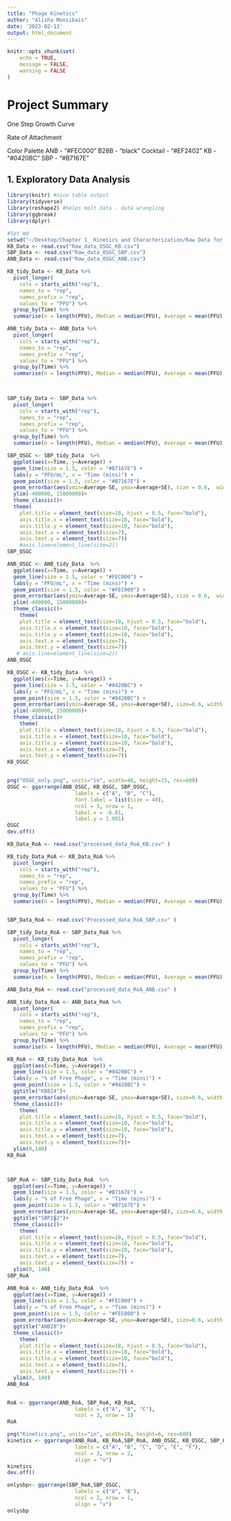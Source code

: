 ```yaml
---
title: "Phage Kinetics"
author: "Alisha Monsibais"
date: '2023-02-13'
output: html_document
---
```


```r
knitr::opts_chunk$set(
	echo = TRUE,
	message = FALSE,
	warning = FALSE
)
```

# Project Summary 
One Step Growth Curve 

Rate of Attachment 

Color Palette
  ANB - "#FEC000"
  B28B - "black"
  Cocktail - "#EF2402" 
  KB - "#0420BC"
  SBP - "#B7167E"

## 1. Exploratory Data Analysis 
```r
library(knitr) #nice table output 
library(tidyverse)
library(reshape2) #helps melt data - data wrangling 
library(ggbreak)
library(dplyr)

```

```r
#Set Wd
setwd("~/Desktop/Chapter 1_ Kinetics and Characterization/Raw Data for Figures_231208/Figure 4. Phage Kinetics/R_docs_data_analysis/")
KB_Data <- read.csv("Raw_data_OSGC_KB.csv")
SBP_Data <- read.csv("Raw_data_OSGC_SBP.csv")
ANB_Data <- read.csv("Raw_data_OSGC_ANB.csv")
```

```r

KB_tidy_Data <- KB_Data %>%
  pivot_longer(
    cols = starts_with("rep"),
    names_to = "rep",
    names_prefix = "rep",
    values_to = "PFU") %>%
  group_by(Time) %>%
  summarise(n = length(PFU), Median = median(PFU), Average = mean(PFU), SD = sd(PFU), SE = sd(PFU)/sqrt(length((PFU))))

ANB_tidy_Data <- ANB_Data %>%
  pivot_longer(
    cols = starts_with("rep"),
    names_to = "rep",
    names_prefix = "rep",
    values_to = "PFU") %>%
  group_by(Time) %>%
  summarise(n = length(PFU), Median = median(PFU), Average = mean(PFU), SD = sd(PFU), SE = sd(PFU)/sqrt(length((PFU))))
  


SBP_tidy_Data <- SBP_Data %>%
  pivot_longer(
    cols = starts_with("rep"),
    names_to = "rep",
    names_prefix = "rep",
    values_to = "PFU") %>%
  group_by(Time) %>%
  summarise(n = length(PFU), Median = median(PFU), Average = mean(PFU), SD = sd(PFU), SE = sd(PFU)/sqrt(length((PFU))))

```


```r

SBP_OSGC <- SBP_tidy_Data  %>%
  ggplot(aes(x=Time, y=Average)) +
  geom_line(size = 1.5, color = "#B7167E") +
  labs(y = "PFU/mL", x = "Time (mins)") +
  geom_point(size = 1.5, color = "#B7167E") +
  geom_errorbar(aes(ymin=Average-SE, ymax=Average+SE), size = 0.6,  width = 5)+
  ylim(-400000, 15000000)+
  theme_classic()+
  theme(
    plot.title = element_text(size=18, hjust = 0.5, face="bold"),
    axis.title.x = element_text(size=10, face="bold"),
    axis.title.y = element_text(size=10, face="bold"), 
    axis.text.x = element_text(size=7), 
    axis.text.y = element_text(size=7))
    #axis.line=element_line(size=2)) 
SBP_OSGC

ANB_OSGC <- ANB_tidy_Data  %>%
  ggplot(aes(x=Time, y=Average)) +
  geom_line(size = 1.5, color = "#FEC000") +
  labs(y = "PFU/mL", x = "Time (mins)") +
  geom_point(size = 1.5, color = "#FEC000") +
  geom_errorbar(aes(ymin=Average-SE, ymax=Average+SE), size = 0.6,  width = 10)+
  ylim(-400000, 15000000)+
  theme_classic()+
    theme(
    plot.title = element_text(size=18, hjust = 0.5, face="bold"),
    axis.title.x = element_text(size=10, face="bold"),
    axis.title.y = element_text(size=10, face="bold"), 
    axis.text.x = element_text(size=7), 
    axis.text.y = element_text(size=7))
   # axis.line=element_line(size=2)) 
ANB_OSGC

KB_OSGC <- KB_tidy_Data  %>%
  ggplot(aes(x=Time, y=Average)) +
  geom_line(size = 1.5, color = "#0420BC") +
  labs(y = "PFU/mL", x = "Time (mins)") +
  geom_point(size = 1.5, color = "#0420BC") +
  geom_errorbar(aes(ymin=Average-SE, ymax=Average+SE), size=0.6, width = 5)+
  ylim(-400000, 15000000)+
  theme_classic()+
    theme(
    plot.title = element_text(size=18, hjust = 0.5, face="bold"),
    axis.title.x = element_text(size=10, face="bold"),
    axis.title.y = element_text(size=10, face="bold"), 
    axis.text.x = element_text(size=7), 
    axis.text.y = element_text(size=7)) 
KB_OSGC


png("OSGC_only.png", units="in", width=40, height=15, res=600)
OSGC <- ggarrange(ANB_OSGC, KB_OSGC, SBP_OSGC, 
                      labels = c("A", "B", "C"),
                      font.label = list(size = 40),
                      ncol = 3, nrow = 1, 
                      label.x = -0.01,
                      label.y = 1.001)
OSGC
dev.off()


```



```r

KB_Data_RoA <- read.csv("processed_data_RoA_KB.csv" )

KB_tidy_Data_RoA <- KB_Data_RoA %>%
  pivot_longer(
    cols = starts_with("rep"),
    names_to = "rep",
    names_prefix = "rep",
    values_to = "PFU") %>%
  group_by(Time) %>%
  summarise(n = length(PFU), Median = median(PFU), Average = mean(PFU), SD = sd(PFU), SE = sd(PFU)/sqrt(length((PFU))))


SBP_Data_RoA <- read.csv("Processed_data_RoA_SBP.csv" )

SBP_tidy_Data_RoA <- SBP_Data_RoA %>%
  pivot_longer(
    cols = starts_with("rep"),
    names_to = "rep",
    names_prefix = "rep",
    values_to = "PFU") %>%
  group_by(Time) %>%
  summarise(n = length(PFU), Median = median(PFU), Average = mean(PFU), SD = sd(PFU), SE = sd(PFU)/sqrt(length((PFU))))

ANB_Data_RoA <- read.csv("processed_data_RoA_ANB.csv" )

ANB_tidy_Data_RoA <- ANB_Data_RoA %>%
  pivot_longer(
    cols = starts_with("rep"),
    names_to = "rep",
    names_prefix = "rep",
    values_to = "PFU") %>%
  group_by(Time) %>%
  summarise(n = length(PFU), Median = median(PFU), Average = mean(PFU), SD = sd(PFU), SE = sd(PFU)/sqrt(length((PFU))))


```


```r

KB_RoA <- KB_tidy_Data_RoA  %>%
  ggplot(aes(x=Time, y=Average)) +
  geom_line(size = 1.5, color = "#0420BC") +
  labs(y = "% of Free Phage", x = "Time (mins)") +
  geom_point(size = 1.5, color = "#0420BC") +
  ggtitle("KB824")+
  geom_errorbar(aes(ymin=Average-SE, ymax=Average+SE), size=0.6, width = 0.2)+
  theme_classic()+
    theme(
    plot.title = element_text(size=18, hjust = 0.5, face="bold"),
    axis.title.x = element_text(size=10, face="bold"),
    axis.title.y = element_text(size=10, face="bold"), 
    axis.text.x = element_text(size=7), 
    axis.text.y = element_text(size=7))+
  ylim(0,140)
KB_RoA



SBP_RoA <- SBP_tidy_Data_RoA  %>%
  ggplot(aes(x=Time, y=Average)) +
  geom_line(size = 1.5, color = "#B7167E") +
  labs(y = "% of Free Phage", x = "Time (mins)") +
  geom_point(size = 1.5, color = "#B7167E") +
  geom_errorbar(aes(ymin=Average-SE, ymax=Average+SE), size=0.6, width = 0.2)+
  ggtitle("SBP2ɸ2")+
  theme_classic()+
    theme(
    plot.title = element_text(size=18, hjust = 0.5, face="bold"),
    axis.title.x = element_text(size=10, face="bold"),
    axis.title.y = element_text(size=10, face="bold"), 
    axis.text.x = element_text(size=7), 
    axis.text.y = element_text(size=7)) +
  ylim(0, 140)
SBP_RoA

ANB_RoA <- ANB_tidy_Data_RoA  %>%
  ggplot(aes(x=Time, y=Average)) +
  geom_line(size = 1.5, color = "#FEC000") +
  labs(y = "% of Free Phage", x = "Time (mins)") +
  geom_point(size = 1.5, color = "#FEC000") +
  geom_errorbar(aes(ymin=Average-SE, ymax=Average+SE), size=0.6, width = 0.2)+
  ggtitle("ANB28")+
  theme_classic()+
    theme(
    plot.title = element_text(size=18, hjust = 0.5, face="bold"),
    axis.title.x = element_text(size=10, face="bold"),
    axis.title.y = element_text(size=10, face="bold"), 
    axis.text.x = element_text(size=7), 
    axis.text.y = element_text(size=7)) +
  ylim(0, 140)
ANB_RoA


RoA <- ggarrange(ANB_RoA, SBP_RoA, KB_RoA,
                      labels = c("A", "B", "C"),
                      ncol = 3, nrow = 1)
RoA

```

```r

png("Kinetics.png", units="in", width=10, height=6, res=600)
kinetics <- ggarrange(ANB_RoA, KB_RoA,SBP_RoA, ANB_OSGC, KB_OSGC, SBP_OSGC,
                      labels = c("A", "B", "C", "D", "E", "F"),
                      ncol = 3, nrow = 2, 
                      align = "v")
kinetics
dev.off()

onlysbp<- ggarrange(SBP_RoA,SBP_OSGC,
                      labels = c("A", "B"),
                      ncol = 2, nrow = 1, 
                      align = "v")
onlysbp
```

